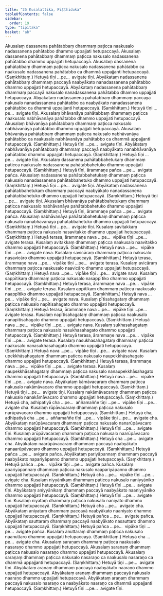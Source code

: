 ```yaml
---
title: "25 Kusalattika, Piṭṭhiduka"
tableOfContents: false
sidebar:
  order: 19
type: "tipitaka"
basket: "ab"
---
```



<DynamicBreadcrumb />

<Division number="47">

<Paragraph number="131">
Akusalaṃ dassanena pahātabbaṃ dhammaṃ paṭicca naakusalo nadassanena pahātabbo dhammo uppajjati hetupaccayā. Akusalaṃ dassanena pahātabbaṃ dhammaṃ paṭicca nakusalo nadassanena pahātabbo dhammo uppajjati hetupaccayā. Akusalaṃ dassanena pahātabbaṃ dhammaṃ paṭicca nakusalo nadassanena pahātabbo ca naakusalo nadassanena pahātabbo ca dhammā uppajjanti hetupaccayā. (Saṃkhittaṃ.) Hetuyā tīṇi …pe…  avigate tīṇi.
</Paragraph>

<Paragraph number="132">
Abyākataṃ nadassanena pahātabbaṃ dhammaṃ paccayā naabyākato nanadassanena pahātabbo dhammo uppajjati hetupaccayā. Abyākataṃ nadassanena pahātabbaṃ dhammaṃ paccayā nakusalo nanadassanena pahātabbo dhammo uppajjati hetupaccayā. Abyākataṃ nadassanena pahātabbaṃ dhammaṃ paccayā nakusalo nanadassanena pahātabbo ca naabyākato nanadassanena pahātabbo ca dhammā uppajjanti hetupaccayā. (Saṃkhittaṃ.) Hetuyā tīṇi …pe…  avigate tīṇi.
</Paragraph>

</Division>
<Division number="48">

<Paragraph number="133">
Akusalaṃ bhāvanāya pahātabbaṃ dhammaṃ paṭicca naakusalo nabhāvanāya pahātabbo dhammo uppajjati hetupaccayā. Akusalaṃ bhāvanāya pahātabbaṃ dhammaṃ paṭicca nakusalo nabhāvanāya pahātabbo dhammo uppajjati hetupaccayā. Akusalaṃ bhāvanāya pahātabbaṃ dhammaṃ paṭicca nakusalo nabhāvanāya pahātabbo ca naakusalo nabhāvanāya pahātabbo ca dhammā uppajjanti hetupaccayā. (Saṃkhittaṃ.) Hetuyā tīṇi …pe…  avigate tīṇi.
</Paragraph>

<Paragraph number="134">
Abyākataṃ nabhāvanāya pahātabbaṃ dhammaṃ paccayā naabyākato nanabhāvanāya pahātabbo dhammo uppajjati hetupaccayā. (Saṃkhittaṃ.) Hetuyā tīṇi …pe…  avigate tīṇi.
</Paragraph>

</Division>
<Division number="49">

<Paragraph number="135">
Akusalaṃ dassanena pahātabbahetukaṃ dhammaṃ paṭicca naakusalo nadassanena pahātabbahetuko dhammo uppajjati hetupaccayā. (Saṃkhittaṃ.) Hetuyā tīṇi, ārammaṇe pañca …pe…  avigate pañca.
</Paragraph>

<Paragraph number="136">
Akusalaṃ nadassanena pahātabbahetukaṃ dhammaṃ paṭicca nakusalo nanadassanena pahātabbahetuko dhammo uppajjati hetupaccayā. (Saṃkhittaṃ.) Hetuyā tīṇi …pe…  avigate tīṇi.
</Paragraph>

<Paragraph number="137">
Abyākataṃ nadassanena pahātabbahetukaṃ dhammaṃ paccayā naabyākato nanadassanena pahātabbahetuko dhammo uppajjati hetupaccayā. (Saṃkhittaṃ.) Hetuyā tīṇi …pe…  avigate tīṇi.
</Paragraph>

</Division>
<Division number="50">

<Paragraph number="138">
Akusalaṃ bhāvanāya pahātabbahetukaṃ dhammaṃ paṭicca naakusalo nabhāvanāya pahātabbahetuko dhammo uppajjati hetupaccayā. (Saṃkhittaṃ.) Hetuyā tīṇi, ārammaṇe pañca …pe…  avigate pañca.
</Paragraph>

<Paragraph number="139">
Akusalaṃ nabhāvanāya pahātabbahetukaṃ dhammaṃ paṭicca nakusalo nanabhāvanāya pahātabbahetuko dhammo uppajjati hetupaccayā. (Saṃkhittaṃ.) Hetuyā tīṇi …pe…  avigate tīṇi.
</Paragraph>

</Division>
<Division number="51">

<Paragraph number="140">
Kusalaṃ savitakkaṃ dhammaṃ paṭicca nakusalo nasavitakko dhammo uppajjati hetupaccayā. (Saṃkhittaṃ.) Hetuyā terasa, ārammaṇe nava …pe…  vipāke tīṇi …pe…  avigate terasa.
</Paragraph>

<Paragraph number="141">
Kusalaṃ avitakkaṃ dhammaṃ paṭicca naakusalo naavitakko dhammo uppajjati hetupaccayā. (Saṃkhittaṃ.) Hetuyā nava …pe…  vipāke tīṇi …pe…  avigate nava.
</Paragraph>

</Division>
<Division number="52">

<Paragraph number="142">
Kusalaṃ savicāraṃ dhammaṃ paṭicca nakusalo nasavicāro dhammo uppajjati hetupaccayā. (Saṃkhittaṃ.) Hetuyā terasa, ārammaṇe nava …pe…  vipāke tīṇi …pe…  avigate terasa.
</Paragraph>

<Paragraph number="143">
Kusalaṃ avicāraṃ dhammaṃ paṭicca naakusalo naavicāro dhammo uppajjati hetupaccayā. (Saṃkhittaṃ.) Hetuyā nava …pe…  vipāke tīṇi …pe…  avigate nava.
</Paragraph>

</Division>
<Division number="53">

<Paragraph number="144">
Kusalaṃ sappītikaṃ dhammaṃ paṭicca nakusalo nasappītiko dhammo uppajjati hetupaccayā. (Saṃkhittaṃ.) Hetuyā terasa, ārammaṇe nava …pe…  vipāke tīṇi …pe…  avigate terasa.
</Paragraph>

<Paragraph number="145">
Kusalaṃ appītikaṃ dhammaṃ paṭicca naakusalo naappītiko dhammo uppajjati hetupaccayā. (Saṃkhittaṃ.) Hetuyā nava …pe…  vipāke tīṇi …pe…  avigate nava.
</Paragraph>

</Division>
<Division number="54">

<Paragraph number="146">
Kusalaṃ pītisahagataṃ dhammaṃ paṭicca nakusalo napītisahagato dhammo uppajjati hetupaccayā. (Saṃkhittaṃ.) Hetuyā terasa, ārammaṇe nava …pe…  vipāke tīṇi …pe…  avigate terasa.
</Paragraph>

<Paragraph number="147">
Kusalaṃ napītisahagataṃ dhammaṃ paṭicca naakusalo nanapītisahagato dhammo uppajjati hetupaccayā. (Saṃkhittaṃ.) Hetuyā nava …pe…  vipāke tīṇi …pe…  avigate nava.
</Paragraph>

</Division>
<Division number="55">

<Paragraph number="148">
Kusalaṃ sukhasahagataṃ dhammaṃ paṭicca nakusalo nasukhasahagato dhammo uppajjati hetupaccayā. (Saṃkhittaṃ.) Hetuyā terasa, ārammaṇe nava …pe…  vipāke tīṇi …pe…  avigate terasa.
</Paragraph>

<Paragraph number="149">
Kusalaṃ nasukhasahagataṃ dhammaṃ paṭicca naakusalo nanasukhasahagato dhammo uppajjati hetupaccayā. (Saṃkhittaṃ.) Hetuyā nava …pe…  vipāke tīṇi …pe…  avigate nava.
</Paragraph>

</Division>
<Division number="56">

<Paragraph number="150">
Kusalaṃ upekkhāsahagataṃ dhammaṃ paṭicca nakusalo naupekkhāsahagato dhammo uppajjati hetupaccayā. (Saṃkhittaṃ.) Hetuyā terasa, ārammaṇe nava …pe…  vipāke tīṇi …pe…  avigate terasa.
</Paragraph>

<Paragraph number="151">
Kusalaṃ naupekkhāsahagataṃ dhammaṃ paṭicca nakusalo nanaupekkhāsahagato dhammo uppajjati hetupaccayā. (Saṃkhittaṃ.) Hetuyā nava …pe…  vipāke tīṇi …pe…  avigate nava.
</Paragraph>

</Division>
<Division number="57">

<Paragraph number="152">
Abyākataṃ kāmāvacaraṃ dhammaṃ paṭicca nakusalo nakāmāvacaro dhammo uppajjati hetupaccayā. (Saṃkhittaṃ.) Hetuyā tīṇi …pe…  avigate tīṇi.
</Paragraph>

<Paragraph number="153">
Kusalaṃ nakāmāvacaraṃ dhammaṃ paṭicca nakusalo nanakāmāvacaro dhammo uppajjati hetupaccayā. (Saṃkhittaṃ.) Hetuyā cha, adhipatiyā cha …pe…  aññamaññe tīṇi …pe…  vipāke tīṇi …pe…  avigate cha.
</Paragraph>

</Division>
<Division number="58">

<Paragraph number="154">
Kusalaṃ rūpāvacaraṃ dhammaṃ paṭicca nakusalo narūpāvacaro dhammo uppajjati hetupaccayā. (Saṃkhittaṃ.) Hetuyā cha, adhipatiyā cha …pe…  aññamaññe tīṇi …pe…  vipāke tīṇi …pe…  avigate cha.
</Paragraph>

<Paragraph number="155">
Abyākataṃ narūpāvacaraṃ dhammaṃ paṭicca nakusalo nanarūpāvacaro dhammo uppajjati hetupaccayā. (Saṃkhittaṃ.) Hetuyā tīṇi …pe…  avigate tīṇi.
</Paragraph>

</Division>
<Division number="59">

<Paragraph number="156">
Kusalaṃ arūpāvacaraṃ dhammaṃ paṭicca nakusalo naarūpāvacaro dhammo uppajjati hetupaccayā. (Saṃkhittaṃ.) Hetuyā cha …pe…  avigate cha.
</Paragraph>

<Paragraph number="157">
Abyākataṃ naarūpāvacaraṃ dhammaṃ paccayā naabyākato nanaarūpāvacaro dhammo uppajjati hetupaccayā. (Saṃkhittaṃ.) Hetuyā pañca …pe…  avigate pañca.
</Paragraph>

</Division>
<Division number="60">

<Paragraph number="158">
Abyākataṃ pariyāpannaṃ dhammaṃ paccayā naabyākato napariyāpanno dhammo uppajjati hetupaccayā. (Saṃkhittaṃ.) Hetuyā pañca …pe…  vipāke tīṇi …pe…  avigate pañca.
</Paragraph>

<Paragraph number="159">
Kusalaṃ apariyāpannaṃ dhammaṃ paṭicca nakusalo naapariyāpanno dhammo uppajjati hetupaccayā. (Saṃkhittaṃ.) Hetuyā cha …pe…  vipāke tīṇi …pe…  avigate cha.
</Paragraph>

</Division>
<Division number="61">

<Paragraph number="160">
Kusalaṃ niyyānikaṃ dhammaṃ paṭicca nakusalo naniyyāniko dhammo uppajjati hetupaccayā. (Saṃkhittaṃ.) Hetuyā tīṇi …pe…  avigate tīṇi.
</Paragraph>

<Paragraph number="161">
Abyākataṃ aniyyānikaṃ dhammaṃ paccayā naabyākato naaniyyāniko dhammo uppajjati hetupaccayā. (Saṃkhittaṃ.) Hetuyā tīṇi …pe…  avigate tīṇi.
</Paragraph>

</Division>
<Division number="62">

<Paragraph number="162">
Kusalaṃ niyataṃ dhammaṃ paṭicca nakusalo naniyato dhammo uppajjati hetupaccayā. (Saṃkhittaṃ.) Hetuyā cha …pe…  avigate cha.
</Paragraph>

<Paragraph number="163">
Abyākataṃ aniyataṃ dhammaṃ paccayā naabyākato naaniyato dhammo uppajjati hetupaccayā. (Saṃkhittaṃ.) Hetuyā pañca …pe…  avigate pañca.
</Paragraph>

</Division>
<Division number="63">

<Paragraph number="164">
Abyākataṃ sauttaraṃ dhammaṃ paccayā naabyākato nasauttaro dhammo uppajjati hetupaccayā. (Saṃkhittaṃ.) Hetuyā pañca …pe…  vipāke tīṇi …pe…  avigate pañca.
</Paragraph>

<Paragraph number="165">
Kusalaṃ anuttaraṃ dhammaṃ paṭicca nakusalo naanuttaro dhammo uppajjati hetupaccayā. (Saṃkhittaṃ.) Hetuyā cha …pe…  avigate cha.
</Paragraph>

</Division>
<Division number="64">

<Paragraph number="166">
Akusalaṃ saraṇaṃ dhammaṃ paṭicca naakusalo nasaraṇo dhammo uppajjati hetupaccayā. Akusalaṃ saraṇaṃ dhammaṃ paṭicca nakusalo nasaraṇo dhammo uppajjati hetupaccayā. Akusalaṃ saraṇaṃ dhammaṃ paṭicca nakusalo nasaraṇo ca naakusalo nasaraṇo ca dhammā uppajjanti hetupaccayā. (Saṃkhittaṃ.) Hetuyā tīṇi …pe…  avigate tīṇi.
</Paragraph>

<Paragraph number="167">
Abyākataṃ araṇaṃ dhammaṃ paccayā naabyākato naaraṇo dhammo uppajjati hetupaccayā. Abyākataṃ araṇaṃ dhammaṃ paccayā nakusalo naaraṇo dhammo uppajjati hetupaccayā. Abyākataṃ araṇaṃ dhammaṃ paccayā nakusalo naaraṇo ca naabyākato naaraṇo ca dhammā uppajjanti hetupaccayā. (Saṃkhittaṃ.) Hetuyā tīṇi …pe…  avigate tīṇi.
</Paragraph>
</Division>